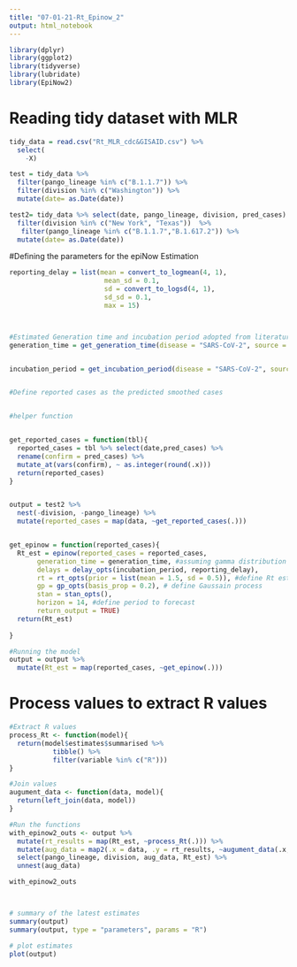 ```yaml
---
title: "07-01-21-Rt_Epinow_2"
output: html_notebook
---
```


```r
library(dplyr)
library(ggplot2)
library(tidyverse)
library(lubridate)
library(EpiNow2)
```

# Reading tidy dataset with MLR

```r
tidy_data = read.csv("Rt_MLR_cdc&GISAID.csv") %>%
  select(
    -X) 

test = tidy_data %>%
  filter(pango_lineage %in% c("B.1.1.7")) %>%
  filter(division %in% c("Washington")) %>% 
  mutate(date= as.Date(date))

test2= tidy_data %>% select(date, pango_lineage, division, pred_cases) %>% 
  filter(division %in% c("New York", "Texas"))  %>%
   filter(pango_lineage %in% c("B.1.1.7","B.1.617.2")) %>% 
  mutate(date= as.Date(date))


```

#Defining the parameters for the epiNow Estimation


```r


reporting_delay = list(mean = convert_to_logmean(4, 1),
                        mean_sd = 0.1,
                        sd = convert_to_logsd(4, 1),
                        sd_sd = 0.1,
                        max = 15)



#Estimated Generation time and incubation period adopted from literature
generation_time = get_generation_time(disease = "SARS-CoV-2", source = "ganyani")


incubation_period = get_incubation_period(disease = "SARS-CoV-2", source = "lauer")


#Define reported cases as the predicted smoothed cases


#helper function


get_reported_cases = function(tbl){
  reported_cases = tbl %>% select(date,pred_cases) %>%
  rename(confirm = pred_cases) %>%
  mutate_at(vars(confirm), ~ as.integer(round(.x)))
  return(reported_cases)
}



```




```r

output = test2 %>% 
  nest(-division, -pango_lineage) %>%
  mutate(reported_cases = map(data, ~get_reported_cases(.)))


get_epinow = function(reported_cases){
  Rt_est = epinow(reported_cases = reported_cases,
       generation_time = generation_time, #assuming gamma distribution
       delays = delay_opts(incubation_period, reporting_delay),
       rt = rt_opts(prior = list(mean = 1.5, sd = 0.5)), #define Rt estimates 
       gp = gp_opts(basis_prop = 0.2), # define Gaussain process
       stan = stan_opts(),
       horizon = 14, #define period to forecast
       return_output = TRUE)
  return(Rt_est)
  
}

#Running the model
output = output %>% 
  mutate(Rt_est = map(reported_cases, ~get_epinow(.)))


```


# Process values to extract R values
```r

#Extract R values
process_Rt <- function(model){
  return(model$estimates$summarised %>%
           tibble() %>%
           filter(variable %in% c("R")))
}

#Join values
augument_data <- function(data, model){
  return(left_join(data, model))
}

#Run the functions
with_epinow2_outs <- output %>% 
  mutate(rt_results = map(Rt_est, ~process_Rt(.))) %>%
  mutate(aug_data = map2(.x = data, .y = rt_results, ~augument_data(.x, .y))) %>%
  select(pango_lineage, division, aug_data, Rt_est) %>%
  unnest(aug_data)

with_epinow2_outs



# summary of the latest estimates
summary(output)
summary(output, type = "parameters", params = "R")

# plot estimates
plot(output)








```
























